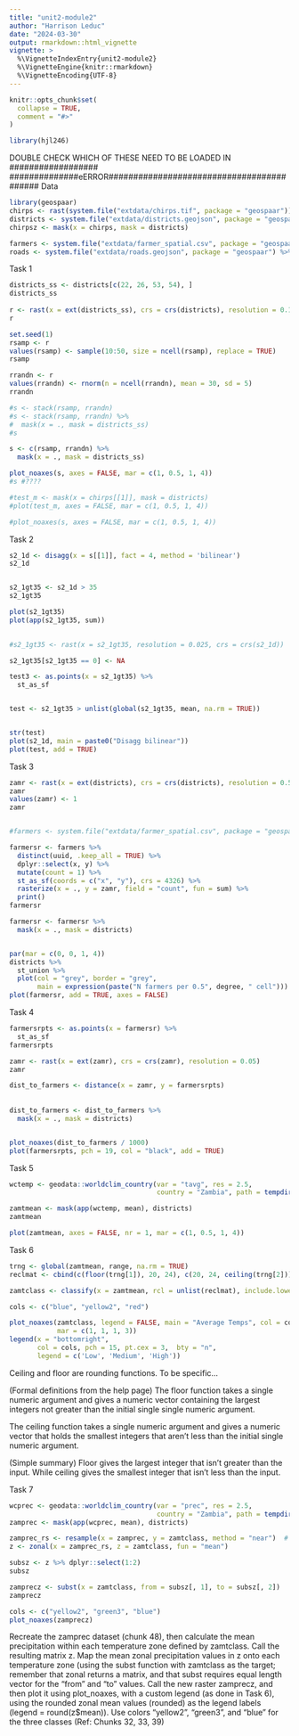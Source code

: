 ```yaml
---
title: "unit2-module2"
author: "Harrison Leduc"
date: "2024-03-30"
output: rmarkdown::html_vignette
vignette: >
  %\VignetteIndexEntry{unit2-module2}
  %\VignetteEngine{knitr::rmarkdown}
  %\VignetteEncoding{UTF-8}
---
```


```r
knitr::opts_chunk$set(
  collapse = TRUE,
  comment = "#>"
)
```

```r
library(hjl246)
```

DOUBLE CHECK WHICH OF THESE NEED TO BE LOADED IN ##################
##############eERROR##########################################
Data
```r
library(geospaar)
chirps <- rast(system.file("extdata/chirps.tif", package = "geospaar"))
districts <- system.file("extdata/districts.geojson", package = "geospaar") %>%   st_read %>% mutate(ID = 1:nrow(.))
chirpsz <- mask(x = chirps, mask = districts)

farmers <- system.file("extdata/farmer_spatial.csv", package = "geospaar") %>%     read_csv(show_col_types = FALSE) 
roads <- system.file("extdata/roads.geojson", package = "geospaar") %>% st_read


```

Task 1
```r

districts_ss <- districts[c(22, 26, 53, 54), ]
districts_ss
  
r <- rast(x = ext(districts_ss), crs = crs(districts), resolution = 0.1)
r

set.seed(1)
rsamp <- r
values(rsamp) <- sample(10:50, size = ncell(rsamp), replace = TRUE)
rsamp

rrandn <- r
values(rrandn) <- rnorm(n = ncell(rrandn), mean = 30, sd = 5)
rrandn

#s <- stack(rsamp, rrandn)
#s <- stack(rsamp, rrandn) %>% 
#  mask(x = ., mask = districts_ss)
#s

s <- c(rsamp, rrandn) %>% 
  mask(x = ., mask = districts_ss)

plot_noaxes(s, axes = FALSE, mar = c(1, 0.5, 1, 4))
#s #????

#test_m <- mask(x = chirps[[1]], mask = districts)
#plot(test_m, axes = FALSE, mar = c(1, 0.5, 1, 4)) 

#plot_noaxes(s, axes = FALSE, mar = c(1, 0.5, 1, 4))  

```

Task 2
```r
s2_1d <- disagg(x = s[[1]], fact = 4, method = 'bilinear') 
s2_1d


s2_1gt35 <- s2_1d > 35
s2_1gt35

plot(s2_1gt35)
plot(app(s2_1gt35, sum))

  
#s2_1gt35 <- rast(x = s2_1gt35, resolution = 0.025, crs = crs(s2_1d))

s2_1gt35[s2_1gt35 == 0] <- NA

test3 <- as.points(x = s2_1gt35) %>% 
  st_as_sf


test <- s2_1gt35 > unlist(global(s2_1gt35, mean, na.rm = TRUE))


str(test)
plot(s2_1d, main = paste0("Disagg bilinear"))
plot(test, add = TRUE)


```

Task 3
```r
zamr <- rast(x = ext(districts), crs = crs(districts), resolution = 0.5)
zamr
values(zamr) <- 1
zamr


#farmers <- system.file("extdata/farmer_spatial.csv", package = "geospaar") %>%     read_csv(show_col_types = FALSE) 

farmersr <- farmers %>% 
  distinct(uuid, .keep_all = TRUE) %>% 
  dplyr::select(x, y) %>% 
  mutate(count = 1) %>% 
  st_as_sf(coords = c("x", "y"), crs = 4326) %>% 
  rasterize(x = ., y = zamr, field = "count", fun = sum) %>% 
  print()
farmersr

farmersr <- farmersr %>% 
  mask(x = ., mask = districts)


par(mar = c(0, 0, 1, 4))
districts %>% 
  st_union %>% 
  plot(col = "grey", border = "grey", 
       main = expression(paste("N farmers per 0.5", degree, " cell")))
plot(farmersr, add = TRUE, axes = FALSE)
```

Task 4
```r
farmersrpts <- as.points(x = farmersr) %>% 
  st_as_sf
farmersrpts

zamr <- rast(x = ext(zamr), crs = crs(zamr), resolution = 0.05)
zamr

dist_to_farmers <- distance(x = zamr, y = farmersrpts)
  
  
dist_to_farmers <- dist_to_farmers %>% 
  mask(x = ., mask = districts)


plot_noaxes(dist_to_farmers / 1000)
plot(farmersrpts, pch = 19, col = "black", add = TRUE)
```

Task 5


```r
wctemp <- geodata::worldclim_country(var = "tavg", res = 2.5, 
                                     country = "Zambia", path = tempdir())

zamtmean <- mask(app(wctemp, mean), districts)
zamtmean

plot(zamtmean, axes = FALSE, nr = 1, mar = c(1, 0.5, 1, 4))

```

Task 6
```r
trng <- global(zamtmean, range, na.rm = TRUE)
reclmat <- cbind(c(floor(trng[1]), 20, 24), c(20, 24, ceiling(trng[2])), 1:3)

zamtclass <- classify(x = zamtmean, rcl = unlist(reclmat), include.lowest = TRUE)

cols <- c("blue", "yellow2", "red")

plot_noaxes(zamtclass, legend = FALSE, main = "Average Temps", col = cols,
            mar = c(1, 1, 1, 3))
legend(x = "bottomright",
       col = cols, pch = 15, pt.cex = 3,  bty = "n",
       legend = c('Low', 'Medium', 'High'))
```

Ceiling and floor are rounding functions. To be specific...

(Formal definitions from the help page)
The floor function takes a single numeric argument and gives a numeric vector
containing the largest integers not greater than the initial single single
numeric argument.

The ceiling function takes a single numeric argument and gives a numeric
vector that holds the smallest integers that aren't less than the initial 
single numeric argument.

(Simple summary)
Floor gives the largest integer that isn't greater than the input. While 
ceiling gives the smallest integer that isn't less than the input.

Task 7
```r
wcprec <- geodata::worldclim_country(var = "prec", res = 2.5, 
                                     country = "Zambia", path = tempdir())
zamprec <- mask(app(wcprec, mean), districts)

zamprec_rs <- resample(x = zamprec, y = zamtclass, method = "near")  # match extent
z <- zonal(x = zamprec_rs, z = zamtclass, fun = "mean")

subsz <- z %>% dplyr::select(1:2)
subsz

zamprecz <- subst(x = zamtclass, from = subsz[, 1], to = subsz[, 2])
zamprecz

cols <- c("yellow2", "green3", "blue")
plot_noaxes(zamprecz)

```

Recreate the zamprec dataset (chunk 48), then calculate the mean precipitation within each temperature zone defined by zamtclass. Call the resulting matrix z. Map the mean zonal precipitation values in z onto each temperature zone (using the subst function with zamtclass as the target; remember that zonal returns a matrix, and that subst requires equal length vector for the “from” and “to” values. Call the new raster zamprecz, and then plot it using plot_noaxes, with a custom legend (as done in Task 6), using the rounded zonal mean values (rounded) as the legend labels (legend = round(z$mean)). Use colors “yellow2”, “green3”, and “blue” for the three classes (Ref: Chunks 32, 33, 39)

